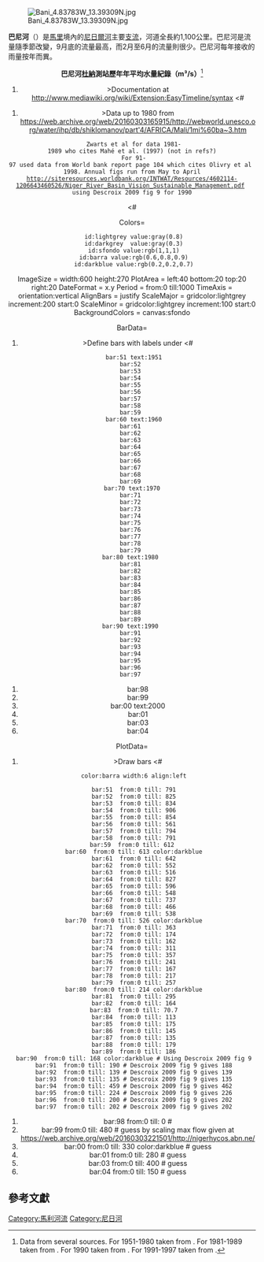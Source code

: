 [[Image:Bani_4.83783W_13.39309N.jpg|right]]

'''巴尼河'''（{{lang-fr|'''Bani'''}}）是[[馬里|馬里]]境內的[[尼日爾河|尼日爾河]]主要[[支流|支流]]，河道全長約1,100公里。巴尼河是流量隨季節改變，9月底的流量最高，而2月至6月的流量則很少。巴尼河每年接收的雨量按年而異。

{{coord|14|29|N|4|12|W|display=title|region:ML_type:river_source:GNS-enwiki}}
<center>
'''巴尼河[[杜納|杜納]]測站歷年年平均水量紀錄（m³/s）'''<ref>Data from several sources. For 1951-1980 taken from {{citation | publisher=Unesco International Hydrological Programme | title=Hydrographic data for Douna, Mali 1922-1980 | url=http://webworld.unesco.org/water/ihp/db/shiklomanov/part'4/AFRICA/Mali/1mi%60ba~3.htm | accessdate=2010-02-26| deadurl=yes | archiveurl=https://web.archive.org/web/20160303165915/http://webworld.unesco.org/water/ihp/db/shiklomanov/part'4/AFRICA/Mali/1mi%60ba~3.htm | archivedate=2016年3月3日 | df= }}. For 1981-1989 taken from {{harvnb|Zwarts|2005|p=271 Table I.1}}. For 1990 taken from {{harvnb | Descroix|2009|p=98 Fig. 9}}. For 1991-1997 taken from {{harvnb |Golitzen |2005| p=50 Table 3.6}}.</ref>

<timeline>
#>Documentation at http://www.mediawiki.org/wiki/Extension:EasyTimeline/syntax {{Wayback|url=http://www.mediawiki.org/wiki/Extension:EasyTimeline/syntax |date=20110629081722 }} <#

#>Data up to 1980 from https://web.archive.org/web/20160303165915/http://webworld.unesco.org/water/ihp/db/shiklomanov/part'4/AFRICA/Mali/1mi%60ba~3.htm
  Zwarts et al for data 1981-1989 who cites Mahé et al. (1997) (not in refs?)
  For 91-97 used data from World bank report page 104 which cites Olivry et al 1998. Annual figs run from May to April
 http://siteresources.worldbank.org/INTWAT/Resources/4602114-1206643460526/Niger_River_Basin_Vision_Sustainable_Management.pdf {{Wayback|url=http://siteresources.worldbank.org/INTWAT/Resources/4602114-1206643460526/Niger_River_Basin_Vision_Sustainable_Management.pdf |date=20121020095142 }}
 using Descroix 2009 fig 9 for 1990
<# 

Colors=
  id:lightgrey value:gray(0.8)
  id:darkgrey  value:gray(0.3)
  id:sfondo value:rgb(1,1,1)
  id:barra value:rgb(0.6,0.8,0.9)
  id:darkblue value:rgb(0.2,0.2,0.7)

ImageSize  = width:600 height:270
PlotArea   = left:40 bottom:20 top:20 right:20
DateFormat = x.y
Period     = from:0 till:1000
TimeAxis   = orientation:vertical
AlignBars  = justify
ScaleMajor = gridcolor:lightgrey increment:200 start:0
ScaleMinor = gridcolor:lightgrey increment:100 start:0
BackgroundColors = canvas:sfondo

BarData=
#>Define bars with labels under <#
  bar:51 text:1951
  bar:52  
  bar:53  
  bar:54  
  bar:55  
  bar:56  
  bar:57  
  bar:58  
  bar:59  
  bar:60 text:1960
  bar:61  
  bar:62  
  bar:63  
  bar:64  
  bar:65  
  bar:66  
  bar:67  
  bar:68  
  bar:69  
  bar:70 text:1970 
  bar:71  
  bar:72  
  bar:73  
  bar:74  
  bar:75  
  bar:76  
  bar:77  
  bar:78  
  bar:79  
  bar:80 text:1980  
  bar:81  
  bar:82  
  bar:83  
  bar:84  
  bar:85  
  bar:86  
  bar:87  
  bar:88  
  bar:89  
  bar:90 text:1990  
  bar:91  
  bar:92  
  bar:93  
  bar:94  
  bar:95  
  bar:96  
  bar:97  
#  bar:98  
#  bar:99  
#  bar:00 text:2000  
#  bar:01  
#  bar:03  
#  bar:04  

PlotData=
#>Draw bars <#
  color:barra width:6 align:left

  bar:51  from:0 till: 791
  bar:52  from:0 till: 825
  bar:53  from:0 till: 834
  bar:54  from:0 till: 906
  bar:55  from:0 till: 854
  bar:56  from:0 till: 561
  bar:57  from:0 till: 794
  bar:58  from:0 till: 791
  bar:59  from:0 till: 612 
  bar:60  from:0 till: 613 color:darkblue
  bar:61  from:0 till: 642
  bar:62  from:0 till: 552
  bar:63  from:0 till: 516
  bar:64  from:0 till: 827
  bar:65  from:0 till: 596
  bar:66  from:0 till: 548
  bar:67  from:0 till: 737
  bar:68  from:0 till: 466
  bar:69  from:0 till: 538
  bar:70  from:0 till: 526 color:darkblue
  bar:71  from:0 till: 363
  bar:72  from:0 till: 174
  bar:73  from:0 till: 162
  bar:74  from:0 till: 311
  bar:75  from:0 till: 357
  bar:76  from:0 till: 241
  bar:77  from:0 till: 167
  bar:78  from:0 till: 217
  bar:79  from:0 till: 257
  bar:80  from:0 till: 214 color:darkblue
  bar:81  from:0 till: 295
  bar:82  from:0 till: 164
  bar:83  from:0 till: 70.7
  bar:84  from:0 till: 113
  bar:85  from:0 till: 175
  bar:86  from:0 till: 145
  bar:87  from:0 till: 135
  bar:88  from:0 till: 179
  bar:89  from:0 till: 186
  bar:90  from:0 till: 168 color:darkblue # Using Descroix 2009 fig 9
  bar:91  from:0 till: 190 # Descroix 2009 fig 9 gives 188
  bar:92  from:0 till: 139 # Descroix 2009 fig 9 gives 139
  bar:93  from:0 till: 135 # Descroix 2009 fig 9 gives 135
  bar:94  from:0 till: 459 # Descroix 2009 fig 9 gives 462
  bar:95  from:0 till: 224 # Descroix 2009 fig 9 gives 226
  bar:96  from:0 till: 200 # Descroix 2009 fig 9 gives 202
  bar:97  from:0 till: 202 # Descroix 2009 fig 9 gives 202
#  bar:98  from:0 till:   0 # 
#  bar:99  from:0 till: 480 # guess by scaling max flow given at https://web.archive.org/web/20160303221501/http://nigerhycos.abn.ne/
#  bar:00  from:0 till: 330 color:darkblue # guess
#  bar:01  from:0 till: 280 # guess
#  bar:03  from:0 till: 400 # guess
#  bar:04  from:0 till: 150 # guess

</timeline>
</center>
==參考文獻==
{{reflist}}
{{Niger River}}

{{DEFAULTSORT:Bani}}
[[Category:馬利河流|Category:馬利河流]]
[[Category:尼日河|Category:尼日河]]
